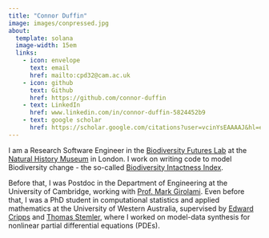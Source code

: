 ```yaml
---
title: "Connor Duffin"
image: images/conpressed.jpg
about: 
  template: solana
  image-width: 15em
  links:
    - icon: envelope
      text: email
      href: mailto:cpd32@cam.ac.uk
    - icon: github
      text: Github
      href: https://github.com/connor-duffin
    - text: LinkedIn
      href: www.linkedin.com/in/connor-duffin-5824452b9
    - text: google scholar
      href: https://scholar.google.com/citations?user=vcinYsEAAAAJ&hl=en
---
```


I am a Research Software Engineer in the [Biodiversity Futures Lab](https://www.nhm.ac.uk/our-science/research/projects/predicts.html) at the [Natural History Museum](https://www.nhm.ac.uk/) in London. I work on writing code to model Biodiversity change - the so-called [Biodiversity Intactness Index](https://www.nhm.ac.uk/our-science/services/data/biodiversity-intactness-index.html).

Before that, I was Postdoc in the Department of Engineering at the University of Cambridge, working with [Prof. Mark Girolami](https://scholar.google.co.uk/citations?hl=en&user=BSoawXwAAAAJ&view_op=list_works). Even before that, I was a PhD student in computational statistics and applied mathematics at the University of Western Australia, supervised by [Edward Cripps](https://research-repository.uwa.edu.au/en/persons/edward-cripps) and [Thomas Stemler](https://research-repository.uwa.edu.au/en/persons/thomas-stemler), where I worked on model-data synthesis for nonlinear partial differential equations (PDEs).